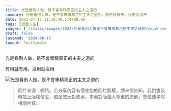 ```yaml
---
title: 光是看別人做，是不會專精真正的主夫之道的
summary: 光是看別人做，是不會專精真正的主夫之道的。有用就有用，沒用就沒用
date: 2022-07-17 11:10:49.174+08:00
tags: [漫畫人生]
images: ['/static/images/2022/光是看別人做是不會專精真正的主夫之道的/cover.webp']
draft: false
lastmod: '2024-08-16'
layout: PostSimple
---
```


光是看別人做，是不會專精真正的主夫之道的

有用就有用，沒用就沒用

![光是看別人做，是不會專精真正的主夫之道的](/static/images/2022/光是看別人做是不會專精真正的主夫之道的/cover.webp)

> 圖片來源：網路。若分享內容有侵害您的圖片版權，請來信告知，我們會及時加上版權信息，若是您反對使用，本著對版權人尊重的原則，會儘速移除相關內容。
